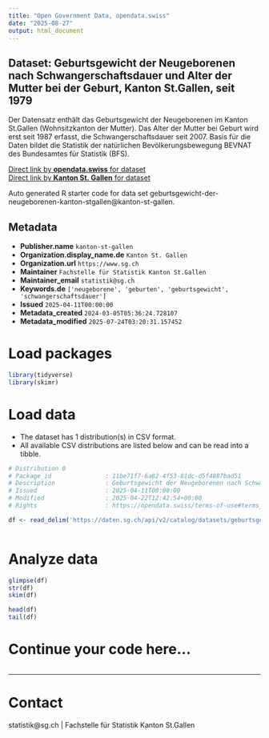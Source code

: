 ```yaml
---
title: "Open Government Data, opendata.swiss"
date: "2025-08-27"
output: html_document
---
```


## Dataset: Geburtsgewicht der Neugeborenen nach Schwangerschaftsdauer und Alter der Mutter bei der Geburt, Kanton St.Gallen, seit 1979

Der Datensatz enthält das Geburtsgewicht der Neugeborenen im Kanton St.Gallen (Wohnsitzkanton der Mutter). Das Alter der Mutter bei Geburt wird erst seit 1987 erfasst, die Schwangerschaftsdauer seit 2007. Basis für die Daten bildet die Statistik der natürlichen Bevölkerungsbewegung BEVNAT des Bundesamtes für Statistik (BFS).

[Direct link by **opendata.swiss** for dataset](https://opendata.swiss/de/dataset/geburtsgewicht-der-neugeborenen-nach-schwangerschaftsdauer-und-alter-der-mutter-bei-der-ge-1979)<br>
[Direct link by **Kanton St. Gallen** for dataset](https://daten.sg.ch/explore/dataset/geburtsgewicht-der-neugeborenen-kanton-stgallen/)

Auto generated R starter code for data set geburtsgewicht-der-neugeborenen-kanton-stgallen@kanton-st-gallen.

## Metadata

- **Publisher.name** `kanton-st-gallen`
- **Organization.display_name.de** `Kanton St. Gallen`
- **Organization.url** `https://www.sg.ch`
- **Maintainer** `Fachstelle für Statistik Kanton St.Gallen`
- **Maintainer_email** `statistik@sg.ch`
- **Keywords.de** `['neugeborene', 'geburten', 'geburtsgewicht', 'schwangerschaftsdauer']`
- **Issued** `2025-04-11T00:00:00`
- **Metadata_created** `2024-03-05T05:36:24.728107`
- **Metadata_modified** `2025-07-24T03:20:31.157452`


# Load packages

```r

library(tidyverse)
library(skimr)

```

# Load data

-   The dataset has 1 distribution(s) in CSV format.
-   All available CSV distributions are listed below and can be read into a tibble.

```r

# Distribution 0
# Package_id               : 11be71f7-6a82-4f53-81dc-d5f4887bad51
# Description              : Geburtsgewicht der Neugeborenen nach Schwangerschaftsdauer und Alter der Mutter bei der Geburt, Kanton St.Gallen, seit 1979 (csv)
# Issued                   : 2025-04-11T00:00:00
# Modified                 : 2025-04-22T12:42:54+00:00
# Rights                   : https://opendata.swiss/terms-of-use#terms_by

df <- read_delim('https://daten.sg.ch/api/v2/catalog/datasets/geburtsgewicht-der-neugeborenen-kanton-stgallen/exports/csv?use_labels=true')



```

# Analyze data

```r

glimpse(df)
str(df)
skim(df)

head(df)
tail(df)

```

# Continue your code here...

```r

```

------------------------------------------------------------------------

# Contact

statistik@sg.ch | Fachstelle für Statistik Kanton St.Gallen
